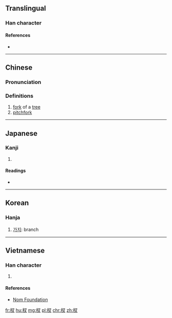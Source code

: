 ==Translingual==

===Han character===
{{Han char|rn=75|rad=木|as=03|sn=7|four=47940|canj=DEI|ids=⿰木叉}}

====References====
* {{Han ref|kx=0511.030|dkj=14451|dj=0895.020|hdz=21163.040|uh=6748|ud=26440|bh=CB43|bd=52035}}

----

==Chinese==
{{zh-forms}}

===Pronunciation===
{{zh-pron
|m=chā
|c=caa1,caa3
|mc=y
|oc=y
|ma=
|cat=n
}}

===Definitions===
# [[fork]] of a [[tree]]
# [[pitchfork]]

----

==Japanese==

===Kanji===
{{ja-kanji|grade=|rs=木03}}

# {{defn|lang=ja|sort=木03}}

====Readings====
* {{ja-readings|on=[[さ]] (sa), [[しゃ]] (sha), [[さい]] (sai)|kun=[[えだ]] (eda)}}

----

==Korean==

===Hanja===
{{ko-hanja|hangeul=차|rv=cha|mr=ch'a}}

# [[가지]]: branch

----

==Vietnamese==

===Han character===
{{vi-readings|rs=木03| hanviet = [[soa]], [[xà]], [[xoa]]}}

# {{defn|lang=vi|sort=木03}}

====References====
*[http://nomfoundation.org/common/nom_details.php?codepoint=6748 Nom Foundation]

[[fr:杈]]
[[hu:杈]]
[[mg:杈]]
[[pl:杈]]
[[chr:杈]]
[[zh:杈]]